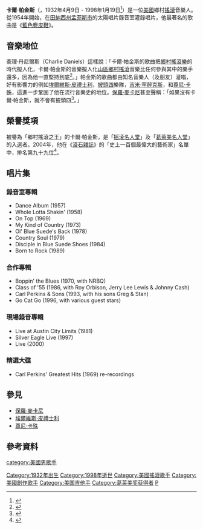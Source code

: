 {{Infobox musical artist  <!-- See Wikipedia:WikiProject Musicians -->
| name                = 卡爾·帕金斯<br />Carl Perkins
| image               = Carl Perkins 1977.jpg
| caption             = 1977年的帕金斯
| image_size          = <!-- Only for images narrower than 220 pixels -->
| background          = solo_singer
| birth_name          = Carl Lee Perkins<br />卡爾·李·帕金斯
| birth_date          = {{birth date|1932|4|9|mf=y}}
| birth_place         = {{USA}}[[田納西州|田納西州]]
| death_date          = {{death date and age|1998|1|19|1932|4|9|mf=y}}
| death_place         = {{USA}}[[田納西州|田納西州]][[傑克遜_(田納西州)|傑克遜]]
| origin              =
| instrument          = [[歌唱|歌唱]]、[[吉他|吉他]]
| genre               = [[搖滾|搖滾]]、[[洛卡比里|山區鄉村搖滾]]、[[鄉村音樂|鄉村音樂]]
| occupation          = [[歌手|歌手]]、[[作曲家|作曲家]]、[[結他|結他手]]
| years_active        = 1946年–1998年
| label               = Sun, [[Columbia_Records|Columbia]], Mercury
| associated_acts     = Class of '55<br />Perkins Brothers Band
}}

'''卡爾·帕金斯'''（{{lang-en|'''Carl Perkins'''}}，1932年4月9日 - 1998年1月19日<ref>{{Cite web |url=http://www.nytimes.com/1998/01/20/arts/carl-perkins-dies-at-65-rockabilly-pioneer-wrote-blue-suede-shoes.html?pagewanted=all |title=Carl Perkins Dies at 65; Rockabilly Pioneer Wrote 'Blue Suede Shoes'，The New York Times，Retrieved 3 November 2014. |accessdate=2014-11-03 |archive-date=2014-11-03 |archive-url=https://web.archive.org/web/20141103184235/http://www.nytimes.com/1998/01/20/arts/carl-perkins-dies-at-65-rockabilly-pioneer-wrote-blue-suede-shoes.html?pagewanted=all |dead-url=no }}</ref>）是一位[[美國|美國]]鄉村[[搖滾|搖滾]]音樂人。從1954年開始，在[[田納西州|田納西州]][[孟菲斯_(田納西州)|孟菲斯市]]的太陽唱片錄音室灌錄唱片，他最著名的歌曲是《[[藍色麂皮鞋|藍色麂皮鞋]]》。

==音樂地位==

查理·丹尼爾斯（Charlie Daniels）這樣說：「卡爾·帕金斯的歌曲把[[洛卡比里|鄉村搖滾樂]]的時代擬人化，卡爾·帕金斯的音樂擬人化[[洛卡比里|山區鄉村搖滾]]音樂比任何參與其中的樂手還多，因為他一直堅持到底<ref name="Schor">{{Citation  | last = Naylor  | first = Jerry  | title = They Called It Rockabilly Long Before They Called It Rock and Roll  | place = Milwaukee, US  | publisher = Hal Leonard Corporation  | year = 2007  | edition = 1st  | url = http://books.google.com.tw/books?id=FVx3PQAACAAJ&dq=They+Called+It+Rockabilly+Long+Before+They+Called+It+Rock+and+Roll&hl=zh-TW&sa=X&ei=hZpXVPeuFIbCmAXO2YHQBw&ved=0CB0Q6AEwAA  | isbn = 978-1-4234-2042-2  | accessdate = 2014-11-03  | archive-date = 2014-11-03  | archive-url = https://web.archive.org/web/20141103184000/http://books.google.com.tw/books?id=FVx3PQAACAAJ&dq=They+Called+It+Rockabilly+Long+Before+They+Called+It+Rock+and+Roll&hl=zh-TW&sa=X&ei=hZpXVPeuFIbCmAXO2YHQBw&ved=0CB0Q6AEwAA  | dead-url = no  }}</ref>。」帕金斯的歌曲都由知名音樂人（及朋友）灌唱，好有影響力的例如[[埃爾維斯·皮禮士利|埃爾維斯·皮禮士利]]，[[披頭四|披頭四]]樂隊，[[吉米·罕醉克斯|吉米·罕醉克斯]]，和[[尊尼·卡殊|尊尼·卡殊]]，這進一步鞏固了他在流行音樂史的地位。[[保羅·麥卡尼|保羅·麥卡尼]]甚至聲稱：「如果沒有卡爾·帕金斯，就不會有披頭四<ref>{{cite web | url = http://www.24-7pressrelease.com/press-release/rock-n-roll-legend-carl-perkins-much-anticipated-story-to-come-to-the-big-screen-32090.php | title = Rock 'n Roll legend Carl Perkins' much anticipated story to come to the big screen | date = 16 August 2007 | accessdate = 3 November 2014 | archive-date = 2014-11-03 | archive-url = https://web.archive.org/web/20141103183030/http://www.24-7pressrelease.com/press-release/rock-n-roll-legend-carl-perkins-much-anticipated-story-to-come-to-the-big-screen-32090.php | dead-url = no }}</ref>。」

==榮譽獎項==
被譽為「鄉村搖滾之王」的卡爾·帕金斯，是「[[摇滚名人堂|摇滚名人堂]]」及「[[葛萊美獎|葛萊美名人堂]]」的入選者。2004年，他在《[[滾石雜誌|滾石雜誌]]》的「史上一百個最偉大的藝術家」名單中，排名第九十九位<ref>{{cite journal| title = The Immortals: The First Fifty| issue = 946| journal = Rolling Stone| url = http://www.rollingstone.com/news/story/5939214/the_immortals_the_first_fifty| access-date = 2014-11-03| archive-date = 2010-04-11| archive-url = https://web.archive.org/web/20100411041126/http://www.rollingstone.com/news/story/5939214/the_immortals_the_first_fifty| dead-url = yes}}</ref>。

==唱片集==
{{listen
| filename     = Dixiefried.ogg
| title        = "Dixie Fried"
| description  = The rockabilly song "Dixie Fried" performed by Carl Perkins.
| format       = [[ogg|ogg]]
}}
===錄音室專輯===
*Dance Album (1957)
*Whole Lotta Shakin' (1958)
*On Top (1969)
*My Kind of Country (1973)
*Ol' Blue Suede's Back (1978)
*Country Soul (1979)
*Disciple in Blue Suede Shoes (1984)
*Born to Rock (1989)

===合作專輯===
*Boppin' the Blues (1970, with NRBQ)
*Class of '55 (1986, with Roy Orbison, Jerry Lee Lewis & Johnny Cash)
*Carl Perkins & Sons (1993, with his sons Greg & Stan)
*Go Cat Go (1996, with various guest stars)

===現場錄音專輯===
*Live at Austin City Limits (1981)
*Silver Eagle Live (1997)
*Live (2000)

===精選大碟===
*Carl Perkins' Greatest Hits (1969) re-recordings

==參見==
*[[保羅·麥卡尼|保羅·麥卡尼]]
*[[埃爾維斯·皮禮士利|埃爾維斯·皮禮士利]]
*[[尊尼·卡殊|尊尼·卡殊]]

==參考資料==
{{Reflist}}

{{摇滚名人堂1987届入选者}}

{{Authority control}}
{{DEFAULTSORT:Perkins, Carl}}
[[Category:1932年出生|Category:1932年出生]]
[[Category:1998年逝世|Category:1998年逝世]]
[[category:美國男歌手|category:美國男歌手]]
[[Category:美國搖滾歌手|Category:美國搖滾歌手]]
[[Category:美國創作歌手|Category:美國創作歌手]]
[[Category:美国吉他手|Category:美国吉他手]]
[[Category:葛莱美奖获得者|Category:葛莱美奖获得者]]
[[Category:摇滚名人堂入选者|P]]